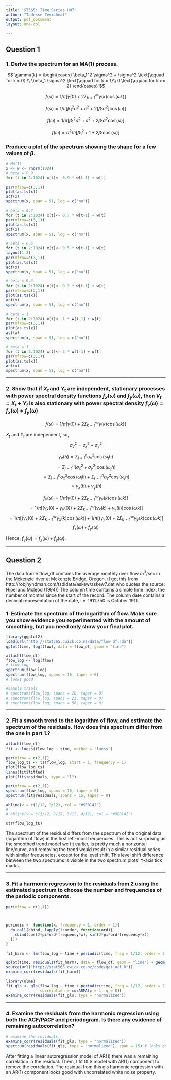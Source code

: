 ```yaml
---
title: 'ST565: Time Series HW7'
author: "Tadesse Zemicheal"
output: pdf_document
layout: one-col

---
```


## Question 1

### 1. Derive the spectrum for an MA(1) process.

$$ \gamma(k) = \begin{cases}
\beta_1^2 \sigma^2 + \sigma^2 \text{\qquad for k = 0} \\
\beta_1 \sigma^2 \text{\qquad  for k = 1}\\
0 \text{\qquad for k >= 2}
\end{cases}
$$

$$ 
f(\omega) = 1/\pi \big[\gamma(0) + 2 \Sigma_{k=1}^\infty \gamma(k) \cos(\omega k) \big]
$$

$$ 
f(\omega) = 1/\pi \big[\beta_1^2 \sigma^2 + \sigma^2 + 2 [\beta_1 \sigma^2] \cos(\omega) \big]
$$

$$ 
f(\omega) = 1/\pi \big[\beta_1^2 \sigma^2 + \sigma^2 + 2 \beta_1 \sigma^2 \cos(\omega) \big]
$$

$$ 
f(\omega) = \sigma^2/\pi \big[\beta_1^2 + 1 + 2 \beta_1 \cos(\omega) \big]
$$

### Produce a plot of the spectrum showing the shape for a few values of $\beta$.


```r
# MA(1)
x <- w <- rnorm(1024)
# beta = 0.9
for (t in 2:1024) x[t]<- 0.9 * w[t-1] + w[t]

par(mfrow=c(3,1))
plot(as.ts(x))
acf(x)
spectrum(x, span = 51, log = c("no"))

# beta = 0.7
for (t in 2:1024) x[t]<- 0.7 * w[t-1] + w[t]
par(mfrow=c(3,1))
plot(as.ts(x))
acf(x)
spectrum(x, span = 51, log = c("no"))

# beta = 0.5
for (t in 2:1024) x[t]<- 0.5 * w[t-1] + w[t]
layout(1:3)
par(mfrow=c(3,1))
plot(as.ts(x))
acf(x)
spectrum(x, span = 51, log = c("no"))

# beta = 0.3
for (t in 2:1024) x[t]<- 0.3 * w[t-1] + w[t]
par(mfrow=c(3,1))
plot(as.ts(x))
acf(x)
spectrum(x, span = 51, log = c("no"))

# beta = 1
for (t in 2:1024) x[t]<- 1 * w[t-1] + w[t]
par(mfrow=c(3,1))
plot(as.ts(x))
acf(x)
spectrum(x, span = 51, log = c("no"))

# beta = 3
for (t in 2:1024) x[t]<- 3 * w[t-1] + w[t]
par(mfrow=c(3,1))
plot(as.ts(x))
acf(x)
spectrum(x, span = 51, log = c("no"))
```

---

### 2. Show that if $X_t$ and $Y_t$ are independent, stationary processes with power spectral density functions $f_x(\omega)$ and $f_y(\omega)$, then $V_t=X_t+Y_t$ is also stationary with power spectral density $f_v(\omega)=f_x(\omega)+f_y(\omega)$

$$ f(\omega) = 1/\pi \big[\gamma(0) + 2 \Sigma_{k=1}^\infty \gamma(k) \cos(\omega k) \big] $$

$X_t$ and $Y_t$ are independent, so, $$ \sigma_v^2 = \sigma_x^2 + \sigma_y^2 $$

$$ \gamma_v(h) = \Sigma_{j = 1}^{h} \sigma^2_v \cos(\omega_j h)  $$
$$ = \Sigma_{j = 1}^{h} (\sigma_x^2 + \sigma_y^2) \cos(\omega_j h) $$
$$ = \Sigma_{j = 1}^{h} \sigma_x^2 \cos(\omega_j h) +  \Sigma_{j = 1}^{h} \sigma_y^2 \cos(\omega_j h) $$ 
$$ = \gamma_x(h) + \gamma_y(h)$$

$$ f_v(\omega) = 1/\pi \big[\gamma(0) + 2 \Sigma_{k=1}^\infty \gamma_v(k) \cos(\omega k) \big] $$
$$ = 1/\pi \big[(\gamma_x(0) + \gamma_y(0)) + 2 \Sigma_{k=1}^\infty (\gamma_x(k) + \gamma_y(k)) \cos(\omega k) \big] $$
$$ = 1/\pi \big[(\gamma_x(0) + 2 \Sigma_{k=1}^\infty \gamma_x(k) \cos(\omega k) \big] + 1/\pi \big[(\gamma_y(0) + 2 \Sigma_{k=1}^\infty \gamma_y(k) \cos(\omega k) \big] $$
$$ f_x(\omega) + f_y(\omega) $$

Hence,  $f_v(\omega)=f_x(\omega)+f_y(\omega)$.

-------

## Question 2

The data.frame flow_df contains the average monthly river flow $m^3$/sec in the Mckenzie river at Mckenzie Bridge, Oregon. (I got this from http://robjhyndman.com/tsdldata/askew/askew7.dat who quotes the source: Hipel and Mcleod (1994))
The column time contains a simple time index, the number of months since the start of the record. The column date contains a decimal representation of the date, i.e. 1911.750 is October 1911.

### 1. Estimate the spectrum of the logarithm of flow. Make sure you show evidence you experimented with the amount of smoothing, but you need only show your final plot.


```r
library(ggplot2)
load(url("http://stat565.cwick.co.nz/data/flow_df.rda"))
qplot(time, log(flow), data = flow_df, geom = "line")

attach(flow_df)
flow_log <- log(flow)
# flow_log
spectrum(flow_log)
spectrum(flow_log, spans = 15, taper = 0)
# looks good

#sample trials
# spectrum(flow_log, spans = 20, taper = 0)
# spectrum(flow_log, spans = 23, taper = 0)
# spectrum(flow_log, spans = 50, taper = 0)


```

---

### 2. Fit a smooth trend to the logarithm of flow, and estimate the spectrum of the residuals. How does this spectrum differ from the one in part 1.?

```r
attach(flow_df)
fit <- loess(flow_log ~ time, method = "loess")

par(mfrow = c(2,1))
flow_log_ts <- ts(flow_log, start = 1, frequency = 1)
plot(flow_log_ts)
lines(fit$fitted)
plot(fit$residuals, type = "l")

par(mfrow = c(2,1))
spectrum(flow_log, spans = 15, taper = 0)
spectrum(fit$residuals, spans = 15, taper = 0)

abline(v = c(1/12, 2/12), col = "#9E0142")
# 
# abline(v = c(1/12, 2/12, 3/12, 4/12), col = "#9E0142")

str(flow_log_ts)

```

The spectrum of the residual differs from the spectrum of the original data (logarithm of flow) in the first left-most frequencies. This is not surprising as the smoothed trend model we fit earlier, is pretty much a horizontal line/curve, and removing the trend would result in a similar residual series with similar frequencies, except for the level shift. This level shift difference between the two spectrums is visible in the two spectrum plots' Y-axis tick marks. 

---

### 3. Fit a harmonic regression to the residuals from 2 using the estimated spectrum to choose the number and frequencies of the periodic components.


```r
par(mfrow = c(1,1))



periodic <- function(x, frequency = 1, order = 1){
  do.call(cbind, lapply(1:order, function(ord){
    cbind(cos(2*pi*ord*frequency*x), sin(2*pi*ord*frequency*x))    
  }))
}

fit_harm <- lm(flow_log ~ time + periodic(time, freq = 1/12, order = 2), data = flow_df)

qplot(time, residuals(fit_harm), data = flow_df, geom = "line") + geom_smooth()
source(url("http://stat565.cwick.co.nz/code/get_acf.R"))
examine_corr(residuals(fit_harm))

library(nlme)
fit_gls <- gls(flow_log ~ time + periodic(time, freq = 1/12, order = 2), data = flow_df,
               correlation = corARMA(p = 1, q = 0))
examine_corr(residuals(fit_gls, type = "normalized"))

```

---

### 4. Examine the residuals from the harmonic regression using both the ACF/PACF and periodogram. Is there any evidence of remaining autocorrelation?

```r
# examine the residuals
examine_corr(residuals(fit_gls, type = "normalized"))
spectrum(residuals(fit_gls, type = "normalized"), span = 15) # looks good

```

After fitting a linear autoregression model of AR(1) there was a remaining correlation in the residual. Them, I fit GLS model with AR(1) component to remove the correlation. The residual from this gls harmonic regression with an AR(1) component looks good with uncorrelated white noise property. 





